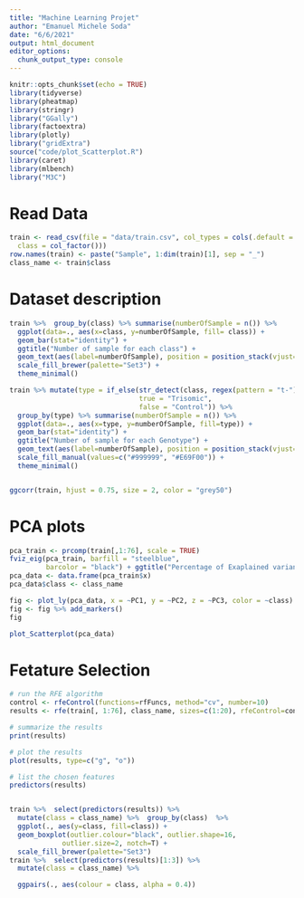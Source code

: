 ```yaml
---
title: "Machine Learning Projet"
author: "Emanuel Michele Soda"
date: "6/6/2021"
output: html_document
editor_options: 
  chunk_output_type: console
---
```


```r
knitr::opts_chunk$set(echo = TRUE)
library(tidyverse)
library(pheatmap)
library(stringr)
library("GGally")
library(factoextra)
library(plotly)
library("gridExtra")
source("code/plot_Scatterplot.R")
library(caret)
library(mlbench)
library("M3C")
```

# Read Data 

```r
train <- read_csv(file = "data/train.csv", col_types = cols(.default = col_double(),
  class = col_factor()))
row.names(train) <- paste("Sample", 1:dim(train)[1], sep = "_")
class_name <- train$class
```


# Dataset description 
```r
train %>%  group_by(class) %>% summarise(numberOfSample = n()) %>% 
  ggplot(data=., aes(x=class, y=numberOfSample, fill= class)) +
  geom_bar(stat="identity") +
  ggtitle("Number of sample for each class") + 
  geom_text(aes(label=numberOfSample), position = position_stack(vjust=0.5), size=10) +
  scale_fill_brewer(palette="Set3") +
  theme_minimal()

train %>% mutate(type = if_else(str_detect(class, regex(pattern = "t-")), 
                                true = "Trisomic", 
                                false = "Control")) %>% 
  group_by(type) %>% summarise(numberOfSample = n()) %>% 
  ggplot(data=., aes(x=type, y=numberOfSample, fill=type)) +
  geom_bar(stat="identity") +
  ggtitle("Number of sample for each Genotype") + 
  geom_text(aes(label=numberOfSample), position = position_stack(vjust=0.5), size=10) +
  scale_fill_manual(values=c("#999999", "#E69F00")) +
  theme_minimal()


ggcorr(train, hjust = 0.75, size = 2, color = "grey50")

```

# PCA plots

```r
pca_train <- prcomp(train[,1:76], scale = TRUE)
fviz_eig(pca_train, barfill = "steelblue", 
         barcolor = "black") + ggtitle("Percentage of Exaplained variances")
pca_data <- data.frame(pca_train$x)
pca_data$class <- class_name

```

```r
fig <- plot_ly(pca_data, x = ~PC1, y = ~PC2, z = ~PC3, color = ~class)
fig <- fig %>% add_markers()
fig
```

```r
plot_Scatterplot(pca_data)
```

# Fetature Selection
```r
# run the RFE algorithm
control <- rfeControl(functions=rfFuncs, method="cv", number=10)
results <- rfe(train[, 1:76], class_name, sizes=c(1:20), rfeControl=control)

# summarize the results
print(results)
```

```r
# plot the results
plot(results, type=c("g", "o"))

# list the chosen features
predictors(results)


train %>%  select(predictors(results)) %>%  
  mutate(class = class_name) %>%  group_by(class)  %>% 
  ggplot(., aes(y=class, fill=class)) +
  geom_boxplot(outlier.colour="black", outlier.shape=16,
             outlier.size=2, notch=T) + 
  scale_fill_brewer(palette="Set3")
train %>%  select(predictors(results)[1:3]) %>%  
  mutate(class = class_name) %>% 

  ggpairs(., aes(colour = class, alpha = 0.4)) 
```

